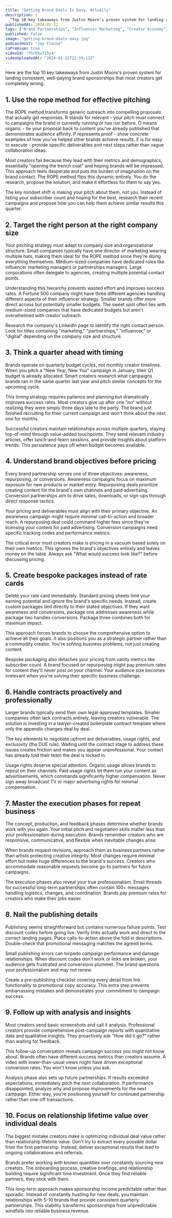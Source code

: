 ```yaml
---
title: "Getting Brand Deals Is Easy, Actually"
description: |
  "Top 10 key takeaways from Justin Moore's proven system for landing consistent, well-paying brand sponsorships that most creators get completely wrong."
publishedAt: 2024-01-22
tags: ["Brand Partnerships", "Influencer Marketing", "Creator Economy"]
published: false
image: "getting-brand-deals-easy.jpg"
podcastHost: "Jay Clouse"
isPremium: true
videoId: "FhrDku715y4"
videoUploadedAt: "2024-01-22T22:19:12Z"
---
```



<PodcastSummaryPageLayout frontmatter={frontmatter}>
Here are the top 10 key takeaways from Justin Moore's proven system for landing consistent, well-paying brand sponsorships that most creators get completely wrong.

## 1. Use the rope method for effective pitching

The ROPE method transforms generic outreach into compelling proposals that actually get responses. R stands for relevant - your pitch must connect to campaigns the brand is currently running or has run before. O means organic - tie your proposal back to content you've already published that demonstrates audience affinity. P represents proof - show concrete examples of how you've helped other brands achieve results. E is for easy to execute - provide specific deliverables and next steps rather than vague collaboration ideas.

Most creators fail because they lead with their metrics and demographics, essentially "opening the trench coat" and hoping brands will be impressed. This approach feels desperate and puts the burden of imagination on the brand contact. The ROPE method flips this dynamic entirely. You do the research, propose the solution, and make it effortless for them to say yes.

The key mindset shift is making your pitch about them, not you. Instead of listing your subscriber count and hoping for the best, research their recent campaigns and propose how you can help them achieve similar results this quarter.

## 2. Target the right person at the right company size

Your pitching strategy must adapt to company size and organizational structure. Small companies typically have one director of marketing wearing multiple hats, making them ideal for the ROPE method since they're doing everything themselves. Medium-sized companies have dedicated roles like influencer marketing managers or partnerships managers. Large corporations often delegate to agencies, creating multiple potential contact points.

Understanding this hierarchy prevents wasted effort and improves success rates. A Fortune 500 company might have three different agencies handling different aspects of their influencer strategy. Smaller brands offer more direct access but potentially smaller budgets. The sweet spot often lies with medium-sized companies that have dedicated budgets but aren't overwhelmed with creator outreach.

Research the company's LinkedIn page to identify the right contact person. Look for titles containing "marketing," "partnerships," "influencer," or "digital" depending on the company size and structure.

## 3. Think a quarter ahead with timing

Brands operate on quarterly budget cycles, not monthly creator timelines. When you pitch a "New Year, New You" campaign in January, their Q1 budget is already allocated. Smart creators research what campaigns brands ran in the same quarter last year and pitch similar concepts for the upcoming cycle.

This timing strategy requires patience and planning but dramatically improves success rates. Most creators give up after one "no" without realizing they were simply three days late to the party. The brand just finished recruiting for their current campaign and won't think about the next one for months.

Successful creators maintain relationships across multiple quarters, staying top-of-mind through value-added touchpoints. They send relevant industry articles, offer lunch-and-learn sessions, and provide insights about platform trends. This persistence pays off when budget becomes available.

## 4. Understand brand objectives before pricing

Every brand partnership serves one of three objectives: awareness, repurposing, or conversions. Awareness campaigns focus on maximum exposure for new products or market entry. Repurposing deals prioritize creating content for the brand's own channels and paid advertising. Conversion partnerships aim to drive sales, downloads, or sign-ups through direct response tactics.

Your pricing and deliverables must align with their primary objective. An awareness campaign might require minimal call-to-action and broader reach. A repurposing deal could command higher fees since they're licensing your content for paid advertising. Conversion campaigns need specific tracking codes and performance metrics.

The critical error most creators make is pricing in a vacuum based solely on their own metrics. This ignores the brand's objectives entirely and leaves money on the table. Always ask "What would success look like?" before discussing pricing.

## 5. Create bespoke packages instead of rate cards

Delete your rate card immediately. Standard pricing sheets limit your earning potential and ignore the brand's specific needs. Instead, create custom packages tied directly to their stated objectives. If they want awareness and conversions, package one addresses awareness while package two handles conversions. Package three combines both for maximum impact.

This approach forces brands to choose the comprehensive option to achieve all their goals. It also positions you as a strategic partner rather than a commodity creator. You're solving business problems, not just creating content.

Bespoke packaging also detaches your pricing from vanity metrics like subscriber count. A brand focused on repurposing might pay premium rates for content they'll never post on your channel. Your audience size becomes irrelevant when you're solving their specific business challenge.

## 6. Handle contracts proactively and professionally

Larger brands typically send their own legal-approved templates. Smaller companies often lack contracts entirely, leaving creators vulnerable. The solution is investing in a lawyer-created boilerplate contract template where only the appendix changes deal by deal.

The key elements to negotiate upfront are deliverables, usage rights, and exclusivity (the DUE rule). Waiting until the contract stage to address these issues creates friction and makes you appear unprofessional. Your contact has already told their team the deal is locked in.

Usage rights deserve special attention. Organic usage allows brands to repost on their channels. Paid usage rights let them run your content as advertisements, which commands significantly higher compensation. Never sign away broadcast TV or major advertising rights for minimal compensation.

## 7. Master the execution phases for repeat business

The concept, production, and feedback phases determine whether brands work with you again. Your initial pitch and negotiation skills matter less than your professionalism during execution. Brands remember creators who are responsive, communicative, and flexible when inevitable changes arise.

When brands request revisions, approach them as business partners rather than artists protecting creative integrity. Most changes require minimal effort but make huge differences to the brand's success. Creators who accommodate reasonable requests become go-to partners for future campaigns.

The execution phases also reveal your true professionalism. Email threads for successful long-term partnerships often contain 100+ messages handling logistics, changes, and coordination. Brands pay premium rates for creators who make their jobs easier.

## 8. Nail the publishing details

Publishing seems straightforward but contains numerous failure points. Test discount codes before going live. Verify links actually work and direct to the correct landing pages. Place calls-to-action above the fold in descriptions. Double-check that promotional messaging matches the agreed terms.

Small publishing errors can torpedo campaign performance and damage relationships. When discount codes don't work or links are broken, your audience gets frustrated and conversions plummet. The brand questions your professionalism and may not renew.

Create a pre-publishing checklist covering every detail from link functionality to promotional copy accuracy. This extra step prevents embarrassing mistakes and demonstrates your commitment to campaign success.

## 9. Follow up with analysis and insights

Most creators send basic screenshots and call it analysis. Professional creators provide comprehensive post-campaign reports with quantitative data and qualitative insights. They proactively ask "How did it go?" rather than waiting for feedback.

This follow-up conversation reveals campaign success you might not know about. Brands often have different success metrics than creators assume. A video with lower-than-usual views might have driven exceptional conversion rates. You won't know unless you ask.

Analysis phase also sets up future partnerships. If results exceeded expectations, immediately pitch the next collaboration. If performance disappointed, analyze why and propose improvements for the next campaign. Either way, you're positioning yourself for continued partnership rather than one-off transactions.

## 10. Focus on relationship lifetime value over individual deals

The biggest mistake creators make is optimizing individual deal value rather than relationship lifetime value. Don't try to extract every possible dollar from the first partnership. Instead, deliver exceptional results that lead to ongoing collaborations and referrals.

Brands prefer working with known quantities over constantly sourcing new creators. The onboarding process, creative briefings, and relationship building require significant time investment. Once they find reliable partners, they stick with them.

This long-term approach makes sponsorship income predictable rather than sporadic. Instead of constantly hustling for new deals, you maintain relationships with 5-10 brands that provide consistent quarterly partnerships. This stability transforms sponsorships from unpredictable windfalls into reliable business revenue.

</PodcastSummaryPageLayout>
